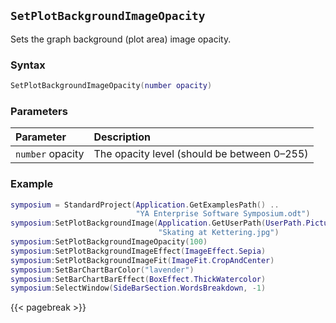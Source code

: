## `SetPlotBackgroundImageOpacity`

Sets the graph background (plot area) image opacity\index{Images!opacity}.

### Syntax {-}

``` .lua
SetPlotBackgroundImageOpacity(number opacity)
```


### Parameters {-}

**Parameter** | **Description**
| :-- | :-- |
|`number` opacity | The opacity level (should be between 0--255) |

### Example {-}

``` .lua
symposium = StandardProject(Application.GetExamplesPath() ..
                            "YA Enterprise Software Symposium.odt")
symposium:SetPlotBackgroundImage(Application.GetUserPath(UserPath.Pictures) ..
                                 "Skating at Kettering.jpg")
symposium:SetPlotBackgroundImageOpacity(100)
symposium:SetPlotBackgroundImageEffect(ImageEffect.Sepia)
symposium:SetPlotBackgroundImageFit(ImageFit.CropAndCenter)
symposium:SetBarChartBarColor("lavender")
symposium:SetBarChartBarEffect(BoxEffect.ThickWatercolor)
symposium:SelectWindow(SideBarSection.WordsBreakdown, -1)
```

{{< pagebreak >}}
